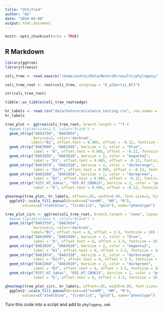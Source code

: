 ```yaml
---
title: "Untitled"
author: "AG"
date: "2024-04-08"
output: html_document
---
```


```r
knitr::opts_chunk$set(echo = TRUE)
```

## R Markdown

```r
library(ggtree)
library(treeio)

coli_tree <- read.newick("/home/andrei/Data/HeteroR/results/phylogeny/tree/core_genome.contree", node.label = 'label')

coli_tree_root <- root(coli_tree, outgroup = "E_albertii_KF1")

str(coli_tree_root)
```

```r
tibble::as_tibble(coli_tree_root$edge)
```

```r
hr_labels <- read.csv("data/heteroresistance_testing.csv", row.names = 1)
hr_labels
```


```r
tree_plot <- ggtree(coli_tree_root, branch.length = "") + 
  #geom_tiplab(size=1.5, color="black") +
  geom_strip("DA63750", "DA63034", 
             barsize=2, color='darkred',
            label="B1", offset.text = 0.005, offset = -0.12, fontsize = 10) +
  geom_strip("DA63090", "DA62946", barsize = 2, color = "blue",
             label = "A", offset.text = 0.005, offset = -0.12, fontsize = 10) +
  geom_strip("DA63836", "DA63628", barsize = 2, color = "magenta2",
             label = "D1", offset.text = 0.005, offset = -0.12, fontsize = 10) +
  geom_strip("DA63974", "DA63328", barsize = 2, color = "darkorange",
             label = "D2/F", offset.text = 0.005, offset = -0.12, fontsize = 10, extend = T) +
  geom_strip("DA63268", "DA63010", barsize = 2, color = "darkgreen",
             label = "B2", offset.text = 0.005, offset = -0.12, fontsize = 10) +
  geom_strip("O157_H7_Sakai", "O55_H7_CB9615", barsize = 2, color = "purple",
             label = "E", offset.text = 0.005, offset = -0.12, fontsize = 5)

gheatmap(tree_plot, hr_labels, offset=.05, width=0.05, font.size=3, hjust=0) +
  ggplot2::scale_fill_manual(breaks=c("nonHR", "HR", "R"), 
        values=c("steelblue", "firebrick", "gold"), name="phenotype")
```


```r
tree_plot_circ <- ggtree(coli_tree_root, branch.length = "none", layout = 'circular') + 
  #geom_tiplab(size=1.5, color="black") +
  geom_strip("DA63750", "DA63034", 
             barsize=2, color='darkred',
            label="B1", offset.text = 6, offset = 3.5, fontsize = 10) +
  geom_strip("DA63090", "DA62946", barsize = 2, color = "blue",
             label = "A", offset.text = 6, offset = 3.5, fontsize = 10) +
  geom_strip("DA63836", "DA63628", barsize = 2, color = "magenta2",
             label = "D1", offset.text = 6, offset = 3.5, fontsize = 10) +
  geom_strip("DA63974", "DA63328", barsize = 2, color = "darkorange",
             label = "D2/F", offset.text = 6, offset = 3.5, fontsize = 10, extend = T) +
  geom_strip("DA63268", "DA63010", barsize = 2, color = "darkgreen",
             label = "B2", offset.text = 6, offset = 3.5, fontsize = 10) +
  geom_strip("O157_H7_Sakai", "O55_H7_CB9615", barsize = 2, color = "purple",
             label = "E", offset.text = 6, offset = 3.5, fontsize = 10)

gheatmap(tree_plot_circ, hr_labels, offset=.05, width=0.05, font.size=3, hjust=0) +
  ggplot2::scale_fill_manual(breaks=c("nonHR", "HR", "R"), 
        values=c("steelblue", "firebrick", "gold"), name="phenotype")
```


Turn this code into a script and add to `phylogeny.smk`

